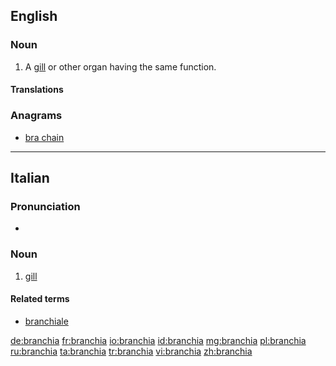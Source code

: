==English==

===Noun===
{{en-noun|branchiae}}

# A [[gill]] or other organ having the same function.

====Translations====
{{trans-top|gill or other organ having the same function}}
{{trans-mid}}
{{trans-bottom}}

===Anagrams===
* [[bra chain#English|bra chain]]

----
==Italian==

===Pronunciation===
* {{IPA|/ˈbran.kja/|lang=it}}

===Noun===
{{it-noun|branchi|f|a|e}}

# [[gill]]

====Related terms====
* [[branchiale]]

[[de:branchia]]
[[fr:branchia]]
[[io:branchia]]
[[id:branchia]]
[[mg:branchia]]
[[pl:branchia]]
[[ru:branchia]]
[[ta:branchia]]
[[tr:branchia]]
[[vi:branchia]]
[[zh:branchia]]